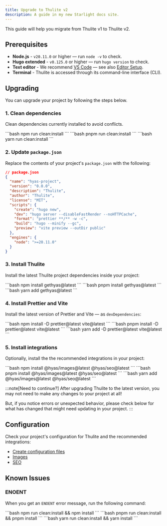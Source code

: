 ```yaml
---
title: Upgrade to Thulite v2
description: A guide in my new Starlight docs site.
---
```


This guide will help you migrate from Thulite v1 to Thulite v2.

## Prerequisites

- __Node.js__ - `v20.11.0` or higher — run `node -v` to check.
- __Hugo extended__ - `v0.125.0` or higher — run `hugo version` to check.
- __Text editor__ - We recommend [VS Code](https://code.visualstudio.com/) — see also [Editor Setup](/editor-setup/).
- __Terminal__ - Thulite is accessed through its command-line interface (CLI).

## Upgrading

You can upgrade your project by following the steps below.

### 1. Clean dependencies

Clean dependencies currently installed to avoid conflicts.

<Tabs syncKey="package-manager">
  <TabItem label="npm">
```bash
npm run clean:install
```
  </TabItem>
  <TabItem label="pnpm">
```bash
pnpm run clean:install
```
  </TabItem>
  <TabItem label="Yarn">
```bash
yarn run clean:install
```
  </TabItem>
</Tabs>

### 2. Update `package.json`

Replace the contents of your project's `package.json` with the following:

```json
// package.json
{
  "name": "hyas-project",
  "version": "0.0.0",
  "description": "Thulite",
  "author": "Thulite",
  "license": "MIT",
  "scripts": {
    "create": "hugo new",
    "dev": "hugo server --disableFastRender --noHTTPCache",
    "format": "prettier **/** -w -c",
    "build": "hugo --minify --gc",
    "preview": "vite preview --outDir public"
  },
  "engines": {
    "node": ">=20.11.0"
  }
}
```

### 3. Install Thulite

Install the latest Thulite project dependencies inside your project:

<Tabs syncKey="package-manager">
  <TabItem label="npm">
```bash
npm install gethyas@latest
```
  </TabItem>
  <TabItem label="pnpm">
```bash
pnpm install gethyas@latest
```
  </TabItem>
  <TabItem label="Yarn">
```bash
yarn add gethyas@latest
```
  </TabItem>
</Tabs>

### 4. Install Prettier and Vite

Install the latest version of Prettier and Vite — as `devDependencies`:

<Tabs syncKey="package-manager">
  <TabItem label="npm">
```bash
npm install -D prettier@latest vite@latest
```
  </TabItem>
  <TabItem label="pnpm">
```bash
pnpm install -D prettier@latest vite@latest
```
  </TabItem>
  <TabItem label="Yarn">
```bash
yarn add -D prettier@latest vite@latest
```
  </TabItem>
</Tabs>

### 5. Install integrations

Optionally, install the the recommended integrations in your project:

<Tabs syncKey="package-manager">
  <TabItem label="npm">
```bash
npm install @hyas/images@latest @hyas/seo@latest
```
  </TabItem>
  <TabItem label="pnpm">
```bash
pnpm install @hyas/images@latest @hyas/seo@latest
```
  </TabItem>
  <TabItem label="Yarn">
```bash
yarn add @hyas/images@latest @hyas/seo@latest
```
  </TabItem>
</Tabs>

:::note[Need to continue?]
After upgrading Thulite to the latest version, you may not need to make any changes to your project at all!

But, if you notice errors or unexpected behavior, please check below for what has changed that might need updating in your project.
:::

## Configuration

Check your project's configuration for Thulite and the recommended integrations:

- [Create configuration files](/install/manual/#6-create-configuration-files)
- [Images](https://images.gethyas.com/docs/start-here/manual-setup/)
- [SEO](https://seo.gethyas.com/docs/start-here/manual-setup/)

## Known Issues

### ENOENT

When you get an `ENOENT` error message, run the following command:

<Tabs syncKey="package-manager">
  <TabItem label="npm">
```bash
npm run clean:install && npm install
```
  </TabItem>
  <TabItem label="pnpm">
```bash
pnpm run clean:install && pnpm install
```
  </TabItem>
  <TabItem label="Yarn">
```bash
yarn run clean:install && yarn install
```
  </TabItem>
</Tabs>

